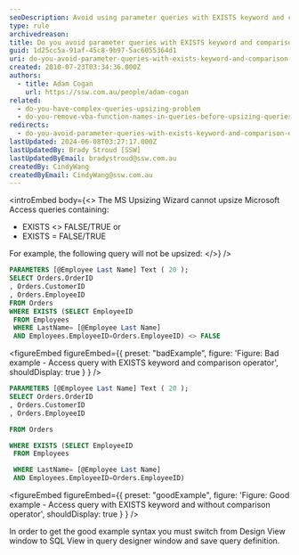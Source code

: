 ```yaml
---
seoDescription: Avoid using parameter queries with EXISTS keyword and comparison operators to prevent upsize issues.
type: rule
archivedreason:
title: Do you avoid parameter queries with EXISTS keyword and comparison operators (<> or =)(Upsizing Problem)?
guid: 1d25cc5a-91af-45c8-9b97-5ac6055364d1
uri: do-you-avoid-parameter-queries-with-exists-keyword-and-comparison-operators-or-upsizing-problem
created: 2010-07-23T03:34:36.000Z
authors:
  - title: Adam Cogan
    url: https://ssw.com.au/people/adam-cogan
related:
  - do-you-have-complex-queries-upsizing-problem
  - do-you-remove-vba-function-names-in-queries-before-upsizing-queries-upsizing-problem
redirects:
  - do-you-avoid-parameter-queries-with-exists-keyword-and-comparison-operators-(-or-)(upsizing-problem)
lastUpdated: 2024-06-08T03:27:17.000Z
lastUpdatedBy: Brady Stroud [SSW]
lastUpdatedByEmail: bradystroud@ssw.com.au
createdBy: CindyWang
createdByEmail: CindyWang@ssw.com.au
---
```


<introEmbed
  body={<>
The MS Upsizing Wizard cannot upsize Microsoft Access queries containing:

- EXISTS &lt;&gt; FALSE/TRUE or
- EXISTS = FALSE/TRUE

For example, the following query will not be upsized:
  </>}
/>
```sql
PARAMETERS [@Employee Last Name] Text ( 20 );
SELECT Orders.OrderID
, Orders.CustomerID
, Orders.EmployeeID
FROM Orders
WHERE EXISTS (SELECT EmployeeID
 FROM Employees
 WHERE LastName= [@Employee Last Name]
 AND Employees.EmployeeID=Orders.EmployeeID) <> FALSE
```

<figureEmbed figureEmbed={{
  preset: "badExample",
  figure: 'Figure: Bad example - Access query with EXISTS keyword and comparison operator',
  shouldDisplay: true
} } />


```sql
PARAMETERS [@Employee Last Name] Text ( 20 );
SELECT Orders.OrderID
, Orders.CustomerID
, Orders.EmployeeID

FROM Orders

WHERE EXISTS (SELECT EmployeeID
 FROM Employees

 WHERE LastName= [@Employee Last Name]
 AND Employees.EmployeeID=Orders.EmployeeID)
```

<figureEmbed figureEmbed={{
  preset: "goodExample",
  figure: 'Figure: Good example - Access query with EXISTS keyword and without comparison operator',
  shouldDisplay: true
} } />


In order to get the good example syntax you must switch from Design View window to SQL View in query designer window and save query definition.
